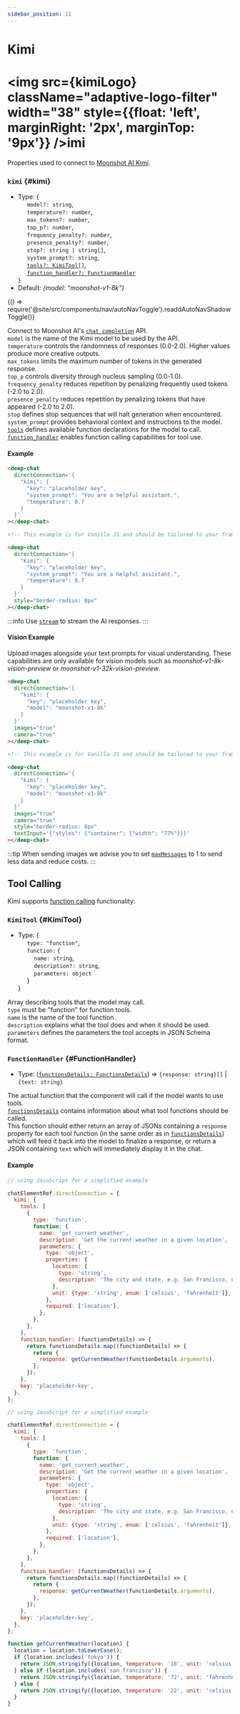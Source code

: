 ```yaml
---
sidebar_position: 11
---
```


# Kimi


# <img src={kimiLogo} className="adaptive-logo-filter" width="38" style={{float: 'left', marginRight: '2px', marginTop: '9px'}} /><span className="direct-service-title">imi</span>

Properties used to connect to [Moonshot AI Kimi](https://platform.moonshot.ai/).

### `kimi` {#kimi}

- Type: \{<br />
  &nbsp;&nbsp;&nbsp;&nbsp; `model?: string`, <br />
  &nbsp;&nbsp;&nbsp;&nbsp; `temperature?: number`, <br />
  &nbsp;&nbsp;&nbsp;&nbsp; `max_tokens?: number`, <br />
  &nbsp;&nbsp;&nbsp;&nbsp; `top_p?: number`, <br />
  &nbsp;&nbsp;&nbsp;&nbsp; `frequency_penalty?: number`, <br />
  &nbsp;&nbsp;&nbsp;&nbsp; `presence_penalty?: number`, <br />
  &nbsp;&nbsp;&nbsp;&nbsp; `stop?: string | string[]`, <br />
  &nbsp;&nbsp;&nbsp;&nbsp; `system_prompt?: string`, <br />
  &nbsp;&nbsp;&nbsp;&nbsp; [`tools?: KimiTool[]`](#KimiTool), <br />
  &nbsp;&nbsp;&nbsp;&nbsp; [`function_handler?: FunctionHandler`](#FunctionHandler) <br />
  \}
- Default: _\{model: "moonshot-v1-8k"\}_


<BrowserOnly>{() => require('@site/src/components/nav/autoNavToggle').readdAutoNavShadowToggle()}</BrowserOnly>

Connect to Moonshot AI's [`chat completion`](https://platform.moonshot.ai/docs/api/chat#chat-completion) API. <br />
`model` is the name of the Kimi model to be used by the API. <br />
`temperature` controls the randomness of responses (0.0-2.0). Higher values produce more creative outputs. <br />
`max_tokens` limits the maximum number of tokens in the generated response. <br />
`top_p` controls diversity through nucleus sampling (0.0-1.0). <br />
`frequency_penalty` reduces repetition by penalizing frequently used tokens (-2.0 to 2.0). <br />
`presence_penalty` reduces repetition by penalizing tokens that have appeared (-2.0 to 2.0). <br />
`stop` defines stop sequences that will halt generation when encountered. <br />
`system_prompt` provides behavioral context and instructions to the model. <br />
[`tools`](#KimiTool) defines available function declarations for the model to call. <br />
[`function_handler`](#FunctionHandler) enables function calling capabilities for tool use. <br />

#### Example

<ContainersKeyToggle>
  <ComponentContainer>
    <DeepChatBrowser
      style={{borderRadius: '8px'}}
      directConnection={{
        kimi: {
          key: 'placeholder key',
          system_prompt: 'You are a helpful assistant.',
          temperature: 0.7,
        },
      }}
    ></DeepChatBrowser>
  </ComponentContainer>
  <ComponentContainer>
    <DeepChatBrowser
      style={{borderRadius: '8px'}}
      directConnection={{
        kimi: {
          system_prompt: 'You are a helpful assistant.',
          temperature: 0.7,
        },
      }}
    ></DeepChatBrowser>
  </ComponentContainer>
</ContainersKeyToggle>

<Tabs>
<TabItem value="js" label="Sample code">

```html
<deep-chat
  directConnection='{
    "kimi": {
      "key": "placeholder key",
      "system_prompt": "You are a helpful assistant.",
      "temperature": 0.7
    }
  }'
></deep-chat>
```

</TabItem>
<TabItem value="py" label="Full code">

```html
<!-- This example is for Vanilla JS and should be tailored to your framework (see Examples) -->

<deep-chat
  directConnection='{
    "kimi": {
      "key": "placeholder key",
      "system_prompt": "You are a helpful assistant.",
      "temperature": 0.7
    }
  }'
  style="border-radius: 8px"
></deep-chat>
```

</TabItem>
</Tabs>

<LineBreak></LineBreak>

:::info
Use [`stream`](/docs/connect#Stream) to stream the AI responses.
:::

<LineBreak></LineBreak>

#### Vision Example

Upload images alongside your text prompts for visual understanding. These capabilities are only available for vision models such as _moonshot-v1-8k-vision-preview_ or _moonshot-v1-32k-vision-preview_.

<ContainersKeyToggle>
  <ComponentContainer>
    <DeepChatBrowser
      style={{borderRadius: '8px'}}
      directConnection={{
        kimi: {
          key: 'placeholder key',
          model: 'moonshot-v1-8k',
        },
      }}
      images={true}
      camera={true}
      textInput={{styles: {container: {width: '77%'}}}}
    ></DeepChatBrowser>
  </ComponentContainer>
  <ComponentContainer>
    <DeepChatBrowser
      style={{borderRadius: '8px'}}
      directConnection={{
        kimi: {
          model: 'moonshot-v1-8k',
        },
      }}
      images={true}
      camera={true}
      textInput={{styles: {container: {width: '77%'}}}}
    ></DeepChatBrowser>
  </ComponentContainer>
</ContainersKeyToggle>

<Tabs>
<TabItem value="js" label="Sample code">

```html
<deep-chat
  directConnection='{
    "kimi": {
      "key": "placeholder key",
      "model": "moonshot-v1-8k"
    }
  }'
  images="true"
  camera="true"
></deep-chat>
```

</TabItem>
<TabItem value="py" label="Full code">

```html
<!-- This example is for Vanilla JS and should be tailored to your framework (see Examples) -->

<deep-chat
  directConnection='{
    "kimi": {
      "key": "placeholder key",
      "model": "moonshot-v1-8k"
    }
  }'
  images="true"
  camera="true"
  style="border-radius: 8px"
  textInput='{"styles": {"container": {"width": "77%"}}}'
></deep-chat>
```

</TabItem>
</Tabs>

<LineBreak></LineBreak>

:::tip
When sending images we advise you to set [`maxMessages`](/docs/connect#requestBodyLimits) to 1 to send less data and reduce costs.
:::

<LineBreak></LineBreak>

## Tool Calling

Kimi supports [function calling](https://platform.moonshot.ai/docs/api/chat#chat-completion) functionality:

### `KimiTool` {#KimiTool}

- Type: \{<br />
  &nbsp;&nbsp;&nbsp;&nbsp; `type: "function"`, <br />
  &nbsp;&nbsp;&nbsp;&nbsp; `function:` \{<br />
  &nbsp;&nbsp;&nbsp;&nbsp;&nbsp;&nbsp;&nbsp;&nbsp; `name: string`, <br />
  &nbsp;&nbsp;&nbsp;&nbsp;&nbsp;&nbsp;&nbsp;&nbsp; `description?: string`, <br />
  &nbsp;&nbsp;&nbsp;&nbsp;&nbsp;&nbsp;&nbsp;&nbsp; `parameters: object` <br />
  &nbsp;&nbsp;&nbsp;&nbsp; \} <br />
  \}

Array describing tools that the model may call. <br />
`type` must be "function" for function tools. <br />
`name` is the name of the tool function. <br />
`description` explains what the tool does and when it should be used. <br />
`parameters` defines the parameters the tool accepts in JSON Schema format. <br />

### `FunctionHandler` {#FunctionHandler}

- Type: ([`functionsDetails: FunctionsDetails`](/docs/directConnection#FunctionsDetails)) => `{response: string}[]` | `{text: string}`

The actual function that the component will call if the model wants to use tools. <br />
[`functionsDetails`](/docs/directConnection#FunctionsDetails) contains information about what tool functions should be called. <br />
This function should either return an array of JSONs containing a `response` property for each tool function (in the same order as in [`functionsDetails`](/docs/directConnection#FunctionsDetails))
which will feed it back into the model to finalize a response, or return a JSON containing `text` which will immediately display it in the chat.

#### Example

<ContainersKeyToggleChatFunction service="kimi"></ContainersKeyToggleChatFunction>

<Tabs>
<TabItem value="js" label="Sample code">

```js
// using JavaScript for a simplified example

chatElementRef.directConnection = {
  kimi: {
    tools: [
      {
        type: 'function',
        function: {
          name: 'get_current_weather',
          description: 'Get the current weather in a given location',
          parameters: {
            type: 'object',
            properties: {
              location: {
                type: 'string',
                description: 'The city and state, e.g. San Francisco, CA',
              },
              unit: {type: 'string', enum: ['celsius', 'fahrenheit']},
            },
            required: ['location'],
          },
        },
      },
    ],
    function_handler: (functionsDetails) => {
      return functionsDetails.map((functionDetails) => {
        return {
          response: getCurrentWeather(functionDetails.arguments),
        };
      });
    },
    key: 'placeholder-key',
  },
};
```

</TabItem>
<TabItem value="py" label="Full code">

```js
// using JavaScript for a simplified example

chatElementRef.directConnection = {
  kimi: {
    tools: [
      {
        type: 'function',
        function: {
          name: 'get_current_weather',
          description: 'Get the current weather in a given location',
          parameters: {
            type: 'object',
            properties: {
              location: {
                type: 'string',
                description: 'The city and state, e.g. San Francisco, CA',
              },
              unit: {type: 'string', enum: ['celsius', 'fahrenheit']},
            },
            required: ['location'],
          },
        },
      },
    ],
    function_handler: (functionsDetails) => {
      return functionsDetails.map((functionDetails) => {
        return {
          response: getCurrentWeather(functionDetails.arguments),
        };
      });
    },
    key: 'placeholder-key',
  },
};

function getCurrentWeather(location) {
  location = location.toLowerCase();
  if (location.includes('tokyo')) {
    return JSON.stringify({location, temperature: '10', unit: 'celsius'});
  } else if (location.includes('san francisco')) {
    return JSON.stringify({location, temperature: '72', unit: 'fahrenheit'});
  } else {
    return JSON.stringify({location, temperature: '22', unit: 'celsius'});
  }
}
```

</TabItem>
</Tabs>

<LineBreak></LineBreak>
